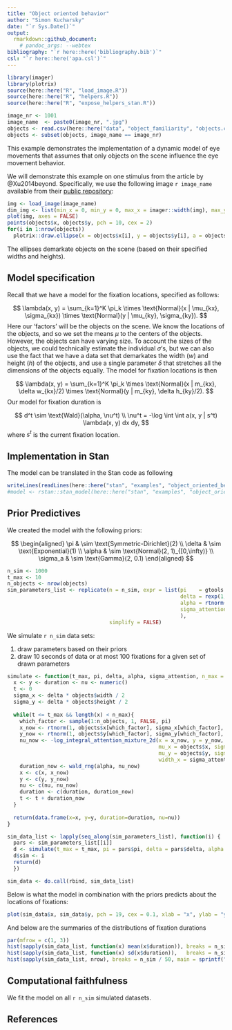 ```yaml
---
title: "Object oriented behavior"
author: "Simon Kucharsky"
date: "`r Sys.Date()`"
output: 
  rmarkdown::github_document:
    # pandoc_args: --webtex
bibliography: "`r here::here('bibliography.bib')`"
csl: "`r here::here('apa.csl')`"
---
```


```r
library(imager)
library(plotrix)
source(here::here("R", "load_image.R"))
source(here::here("R", "helpers.R"))
source(here::here("R", "expose_helpers_stan.R"))

image_nr <- 1001
image_name  <- paste0(image_nr, ".jpg")
objects <- read.csv(here::here("data", "object_familiarity", "objects.csv"))
objects <- subset(objects, image_name == image_nr)
```
This example demonstrates the implementation of a dynamic model of eye movements that assumes that only objects on the scene influence the eye movement behavior.


We will demonstrate this example on one stimulus from the article by @Xu2014beyond. Specifically, we use the following image `r image_name` available from their [public repository](https://github.com/NUS-VIP/predicting-human-gaze-beyond-pixels):

```r
img <- load_image(image_name)
dim_img <- list(min_x = 0, min_y = 0, max_x = imager::width(img), max_y = imager::height(img))
plot(img, axes = FALSE)
points(objects$x, objects$y, pch = 10, cex = 2)
for(i in 1:nrow(objects))
  plotrix::draw.ellipse(x = objects$x[i], y = objects$y[i], a = objects$width[i]/2, b = objects$height[i]/2, angle = 0, lwd = 2)
```


The ellipses demarkate objects on the scene (based on their specified widths and heights).

## Model specification

Recall that we have a model for the fixation locations, specified as follows:

$$
\lambda(x, y) = \sum_{k=1}^K \pi_k \times \text{Normal}(x | \mu_{kx}, \sigma_{kx}) \times \text{Normal}(y | \mu_{ky}, \sigma_{ky}).
$$
Here our 'factors' will be the objects on the scene. We know the locations of the objects, and so we set the means $\mu$ to the centers of the objects. However, the objects can have varying size. To account the sizes of the objects, we could technically estimate the individual $\sigma$'s, but we can also use the fact that we have a data set that demarkates the width ($w$) and height ($h$) of the objects, and use a single parameter $\delta$ that stretches all the dimensions of the objects equally. The model for fixation locations is then 

$$
\lambda(x, y) = \sum_{k=1}^K \pi_k \times \text{Normal}(x | m_{kx}, \delta w_{kx}/2) \times \text{Normal}(y | m_{ky}, \delta h_{ky}/2).
$$
Our model for fixation duration is

$$
d^t \sim \text{Wald}(\alpha, \nu^t) \\
\nu^t = -\log \int \int a(x, y | s^t) \lambda(x, y) dx dy,
$$
where $s^t$ is the current fixation location.

## Implementation in Stan

The model can be translated in the Stan code as following

```r
writeLines(readLines(here::here("stan", "examples", "object_oriented_behavior.stan")))
#model <- rstan::stan_model(here::here("stan", "examples", "object_oriented_behavior.stan"))
```

## Prior Predictives

We created the model with the following priors:

$$
\begin{aligned}
\pi & \sim \text{Symmetric-Dirichlet}(2) \\
\delta & \sim \text{Exponential}(1) \\
\alpha & \sim \text{Normal}(2, 1)_{[0,\infty)} \\
\sigma_a & \sim \text{Gamma}(2, 0.1)
\end{aligned}
$$

```r
n_sim <- 1000
t_max <- 10
n_objects <- nrow(objects)
sim_parameters_list <- replicate(n = n_sim, expr = list(pi    = gtools::rdirichlet(1, rep(2, n_objects))[1,,drop=TRUE],
                                                        delta = rexp(1, 1),
                                                        alpha = rtnorm(1, 2, 1, 0, Inf),
                                                        sigma_attention = rgamma(1, shape = 2, rate = 0.1)
                                                        ),
                                 simplify = FALSE)
```


We simulate `r n_sim` data sets:

1) draw parameters based on their priors
2) draw 10 seconds of data or at most 100 fixations for a given set of drawn parameters


```r
simulate <- function(t_max, pi, delta, alpha, sigma_attention, n_max = t_max * 10){
  x <- y <- duration <- nu <- numeric()
  t <- 0
  sigma_x <- delta * objects$width / 2
  sigma_y <- delta * objects$height / 2
  
  while(t <= t_max && length(x) < n_max){
    which_factor <- sample(1:n_objects, 1, FALSE, pi)
    x_now <- rtnorm(1, objects$x[which_factor], sigma_x[which_factor], dim_img$min_x, dim_img$max_x)
    y_now <- rtnorm(1, objects$y[which_factor], sigma_y[which_factor], dim_img$min_y, dim_img$max_y)
    nu_now <- -log_integral_attention_mixture_2d(x = x_now, y = y_now, weights = pi, 
                                                 mu_x = objects$x, sigma_x = sigma_x, 
                                                 mu_y = objects$y, sigma_y = sigma_y, 
                                                 width_x = sigma_attention, width_y = sigma_attention)
    duration_now <- wald_rng(alpha, nu_now)
    x <- c(x, x_now)
    y <- c(y, y_now)
    nu <- c(nu, nu_now)
    duration <- c(duration, duration_now)
    t <- t + duration_now
  }
  
  return(data.frame(x=x, y=y, duration=duration, nu=nu))
}

sim_data_list <- lapply(seq_along(sim_parameters_list), function(i) {
  pars <- sim_parameters_list[[i]]
  d <- simulate(t_max = t_max, pi = pars$pi, delta = pars$delta, alpha = pars$alpha, sigma_attention = pars$sigma_attention, n_max = 100)
  d$sim <- i
  return(d)
  })

sim_data <- do.call(rbind, sim_data_list)
```

Below is what the model in combination with the priors predicts about the locations of fixations:

```r
plot(sim_data$x, sim_data$y, pch = 19, cex = 0.1, xlab = "x", ylab = "y", bty = "n", ylim = rev(range(sim_data$y)))
```

And below are the summaries of the distributions of fixation durations

```r
par(mfrow = c(1, 3))
hist(sapply(sim_data_list, function(x) mean(x$duration)), breaks = n_sim / 50, main = "Mean fixation durations", xlab = "")
hist(sapply(sim_data_list, function(x) sd(x$duration)),   breaks = n_sim / 50, main = "SD of fixation durations", xlab = "", ylab = "")
hist(sapply(sim_data_list, nrow), breaks = n_sim / 50, main = sprintf("Number of fixations in %s sec", t_max), xlab = "", ylab = "")
```



## Computational faithfulness

We fit the model on all `r n_sim` simulated datasets.

## References